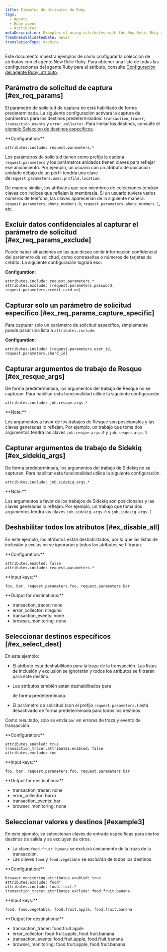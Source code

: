 ```yaml
---
title: Ejemplos de atributos de Ruby
tags:
  - Agents
  - Ruby agent
  - Attributes
metaDescription: Examples of using attributes with the New Relic Ruby agent.
freshnessValidatedDate: never
translationType: machine
---
```


Este documento muestra ejemplos de cómo configurar la colección de atributos con el agente New Relic Ruby. Para obtener una lista de todas las configuraciones del agente Ruby para el atributo, consulte [Configuración del agente Ruby: atributo](/docs/apm/agents/ruby-agent/configuration/ruby-agent-configuration/#attributes).

## Parámetro de solicitud de captura [#ex_req_params]

El parámetro de solicitud de captura no está habilitado de forma predeterminada. La siguiente configuración activará la captura de parámetros para los destinos predeterminados: `transaction_tracer`, `transaction_events` y `error_collector`. Para limitar los destinos, consulte el [ejemplo Selección de destinos específicos](#ex_select_dest).

<DNT>
  **Configuration:**
</DNT>

```
attributes.include: request.parameters.*
```

Los parámetros de solicitud tienen como prefijo la cadena `request.parameters` y los parámetros anidados tienen claves para reflejar ese anidamiento. Por ejemplo, un usuario con un atributo de ubicación anidado debajo de un perfil tendría una clave de`request.parameters.user.profile.location`.

De manera similar, los atributos que son miembros de colecciones tendrán claves con índices que reflejan la membresía. Si un usuario tuviera varios números de teléfono, las claves aparecerían de la siguiente manera: `request.parameters.phone_numbers.0`, `request.parameters.phone_numbers.1`, etc.

## Excluir datos confidenciales al capturar el parámetro de solicitud [#ex_req_params_exclude]

Puede haber situaciones en las que desee omitir información confidencial del parámetro de solicitud, como contraseñas o números de tarjetas de crédito. La siguiente configuración logrará eso:

<DNT>**Configuration**</DNT>:

```
attributes.include: request.parameters.*
attributes.exclude: [request.parameters.password, request.parameters.credit_card_no]
```

## Capturar solo un parámetro de solicitud específico [#ex_req_params_capture_specific]

Para capturar solo un parámetro de solicitud específico, simplemente puede pasar una lista a `attributes.include`:

<DNT>**Configuration**</DNT>:

```
attributes.include: [request.parameters.user_id, request.parameters.shard_id]
```

## Capturar argumentos de trabajo de Resque [#ex_resque_args]

De forma predeterminada, los argumentos del trabajo de Resque no se capturan. Para habilitar esta funcionalidad utilice la siguiente configuración.

```
attributes.include: job.resque.args.*
```

<DNT>
  **Note:**
</DNT>

Los argumentos a favor de los trabajos de Resque son posicionales y las claves generadas lo reflejan. Por ejemplo, un trabajo que toma dos argumentos tendrá las claves `job.resque.args.0` y `job.resque.args.1`

## Capturar argumentos de trabajo de Sidekiq [#ex_sidekiq_args]

De forma predeterminada, los argumentos del trabajo de Sidekiq no se capturan. Para habilitar esta funcionalidad utilice la siguiente configuración.

```
attributes.include: job.sidekiq.args.*
```

<DNT>
  **Note:**
</DNT>

Los argumentos a favor de los trabajos de Sidekiq son posicionales y las claves generadas lo reflejan. Por ejemplo, un trabajo que toma dos argumentos tendrá las claves `job.sidekiq.args.0` y `job.sidekiq.args.1`

## Deshabilitar todos los atributos [#ex_disable_all]

En este ejemplo, los atributos están deshabilitados, por lo que las listas de inclusión y exclusión se ignorarán y todos los atributos se filtrarán.

<DNT>
  **Configuration:**
</DNT>

```
attributes.enabled: false
attributes.include: request.parameters.*
```

<DNT>
  **Input keys:**
</DNT>

```
foo, bar, request.parameters.foo, request.parameters.bar
```

<DNT>
  **Output for destinations:**
</DNT>

* transaction_tracer: none
* error_collector: ninguno
* transaction_events: none
* browser_monitoring: none

## Seleccionar destinos específicos [#ex_select_dest]

En este ejemplo:

* El atributo está deshabilitado para la traza de la transacción. Las listas de inclusión y exclusión se ignorarán y todos los atributos se filtrarán para este destino.

* Los atributos también están deshabilitados para

  <InlinePopover type="browser"/>

  de forma predeterminada.

* El parámetro de solicitud (con el prefijo `request.parameters.`) está desactivado de forma predeterminada para todos los destinos.

Como resultado, solo se envía `bar` en errores de traza y evento de transacción.

<DNT>
  **Configuration:**
</DNT>

```
attributes.enabled: true
transaction_tracer.attributes.enabled: false
attributes.exclude: foo
```

<DNT>
  **Input keys:**
</DNT>

```
foo, bar, request.parameters.foo, request.parameters.bar
```

<DNT>
  **Output for destinations:**
</DNT>

* transaction_tracer: none
* error_collector: barra
* transaction_events: bar
* browser_monitoring: none

## Seleccionar valores y destinos [#example3]

En este ejemplo, se seleccionan claves de entrada específicas para ciertos destinos de salida y se excluyen de otros.

* La clave `food.fruit.banana` se excluirá únicamente de la traza de la transacción.
* Las claves `food` y `food.vegetable` se excluirán de todos los destinos.

<DNT>
  **Configuration:**
</DNT>

```
browser_monitoring.attributes.enabled: true
attributes.exclude: food*
attributes.include: food.fruit.*
transaction_tracer.attributes.exclude: food.fruit.banana
```

<DNT>
  **Input keys:**
</DNT>

```
food, food.vegetable, food.fruit.apple, food.fruit.banana
```

<DNT>
  **Output for destinations:**
</DNT>

* transaction_tracer: food.fruit.apple
* error_collector: food.fruit.apple, food.fruit.banana
* transaction_events: food.fruit.apple, food.fruit.banana
* browser_monitoring: food.fruit.apple, food.fruit.banana